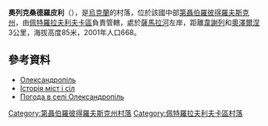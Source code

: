{{coord|48|35|45|N|36|32|59|E|scale:30000_region:UA|display=title}}

'''奧列克桑德羅皮利'''（{{lang-uk|Олександропіль}}），是[[烏克蘭|烏克蘭]]的村落，位於該國中部[[第聶伯羅彼得羅夫斯克州|第聶伯羅彼得羅夫斯克州]]，由[[佩特羅拉夫利夫卡區|佩特羅拉夫利夫卡區]]負責管轄，處於[[薩馬拉河_(第聶伯河支流)|薩馬拉河]]左岸，距離[[韋謝列_(布利茲紐基區)|韋謝列]]和[[奧澤爾涅_(佩特羅拉夫利夫卡區)|奧澤爾涅]]3公里，海拔高度85米，2001年人口668。

==參考資料==
* [http://gska2.rada.gov.ua/pls/z7502/A005?rdat1=06.12.2007&rf7571=6016 Олександропіль]{{dead link|date=2017年12月 |bot=InternetArchiveBot |fix-attempted=yes }}
*[https://web.archive.org/web/20110118082454/http://www.igsu.org.ua/Dnepropetrovskaja.obl/Petropavlovskij.rajon/Alesandropolx.html Історія міст і сіл]
* [http://weather.in.ua/ua/dnepropetrovskaja/18779 Погода в селі Олександропіль] {{Wayback|url=http://weather.in.ua/ua/dnepropetrovskaja/18779 |date=20161115092147 }}

{{DEFAULTSORT:Олександропіль}}
[[Category:第聶伯羅彼得羅夫斯克州村落|Category:第聶伯羅彼得羅夫斯克州村落]]
[[Category:佩特羅拉夫利夫卡區村落|Category:佩特羅拉夫利夫卡區村落]]


{{Dnipropetrovsk-geo-stub}}